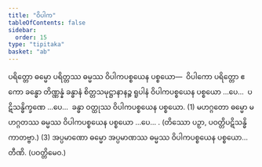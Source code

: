 ```yaml
---
title: "ဝိပါက"
tableOfContents: false
sidebar:
  order: 15
type: "tipitaka"
basket: "ab"
---
```



<DynamicBreadcrumb />

<Division number="80">

<Paragraph number="2112">
ပရိတ္တော ဓမ္မော ပရိတ္တဿ ဓမ္မဿ ဝိပါကပစ္စယေန ပစ္စယော—  ဝိပါကော ပရိတ္တော ဧကော ခန္ဓော တိဏ္ဏန္နံ ခန္ဓာနံ စိတ္တသမုဋ္ဌာနာနဉ္စ ရူပါနံ ဝိပါကပစ္စယေန ပစ္စယော …ပေ…  ပဋိသန္ဓိက္ခဏေ …ပေ…  ခန္ဓာ ဝတ္ထုဿ ဝိပါကပစ္စယေန ပစ္စယော. (1)
</Paragraph>

<Paragraph number="2113">
မဟဂ္ဂတော ဓမ္မော မဟဂ္ဂတဿ ဓမ္မဿ ဝိပါကပစ္စယေန ပစ္စယော …ပေ… . (တိဿော ပဉှာ, ပဝတ္တိပဋိသန္ဓိ ကာတဗ္ဗာ.) (3)
</Paragraph>

<Paragraph number="2114">
အပ္ပမာဏော ဓမ္မော အပ္ပမာဏဿ ဓမ္မဿ ဝိပါကပစ္စယေန ပစ္စယော…  တီဏိ. (ပဝတ္တိမေဝ.)
</Paragraph>
</Division>